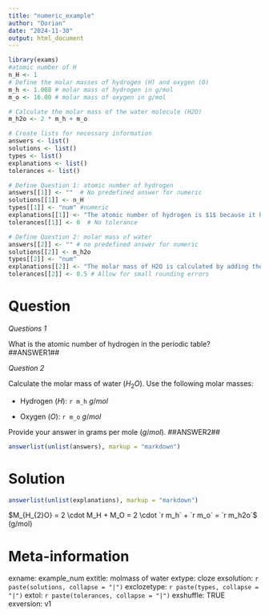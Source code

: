 ---
title: "numeric_example"
author: "Dorian"
date: "2024-11-30"
output: html_document
---
```{r data generation, echo = FALSE, results = "hide"}
library(exams)
#atomic number of H
n_H <- 1
# Define the molar masses of hydrogen (H) and oxygen (O)
m_h <- 1.008 # molar mass of hydrogen in g/mol
m_o <- 16.00 # molar mass of oxygen in g/mol

# Calculate the molar mass of the water molecule (H2O)
m_h2o <- 2 * m_h + m_o
```

```{r answers/solutions, echo = FALSE, results = "hide"}
# Create lists for necessary information
answers <- list()
solutions <- list()
types <- list()
explanations <- list()
tolerances <- list()

# Define Question 1: atomic number of hydrogen
answers[[1]] <- ""  # No predefined answer for numeric
solutions[[1]] <- n_H
types[[1]] <- "num" #numeric
explanations[[1]] <- "The atomic number of hydrogen is $1$ because it has one proton in its nucleus."
tolerances[[1]] <- 0  # No tolerance

# Define Question 2: molar mass of water
answers[[2]] <- "" # no predefined answer for numeric
solutions[[2]] <- m_h2o
types[[2]] <- "num" 
explanations[[2]] <- "The molar mass of H2O is calculated by adding the molar masses of two hydrogen atoms and one oxygen atom."
tolerances[[2]] <- 0.5 # Allow for small rounding errors
```

Question
========

*Questions 1*

What is the atomic number of hydrogen in the periodic table?
##ANSWER1##

*Question 2*

Calculate the molar mass of water ($H_2O$). Use the following molar masses:

- Hydrogen ($H$): `r m_h` $g/mol$

- Oxygen ($O$): `r m_o` $g/mol$

Provide your answer in grams per mole ($g/mol$).
##ANSWER2##

```{r questionlist, echo = FALSE, results = "asis", results = "hide"}
answerlist(unlist(answers), markup = "markdown")
```

Solution
========
```{r solutionlist, echo = FALSE, results = "asis"}
answerlist(unlist(explanations), markup = "markdown")
```

$M_{H_{2}O} = 2 \cdot M_H + M_O = 2 \cdot `r m_h` + `r m_o` = `r m_h2o`$ (g/mol)


Meta-information
================
exname: example_num
extitle: molmass of water 
extype: cloze
exsolution: `r paste(solutions, collapse = "|")`
exclozetype: `r paste(types, collapse = "|")`
extol: `r paste(tolerances, collapse = "|")`
exshuffle: TRUE
exversion: v1
